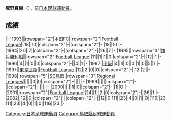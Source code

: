 {{Infobox football biography
|name=塚野真樹
|image=
|fullname=塚野真樹
|birth_date={{Birth date and age|1970|10|12}}
|cityofbirth=[[鳥取縣|鳥取縣]]
|countryofbirth=[[日本|日本]]
|position=[[中场|中场]]
|currentclub=
|years=1993-1994<br/>1995-1997<br/>1997<br/>1998-2002
|clubs=[[本田FC|本田FC]]<br/>[[神戶勝利船|神戶勝利船]]<br/>[[FC東京|東京瓦斯]]<br/>[[鳥取飛翔|SC鳥取]]
|caps(goals)=
|nationalyears=
|nationalteam=
|nationalcaps(goals)=
}}
'''塚野真樹'''（{{Bd|1970年|10月12日||}}），前[[日本|日本]][[足球|足球]][[運動員|運動員]]。

==成績==
{{Football player club statistics 1|YYN}}
{{Football player club statistics 2|JPN|YYN}}
|-
|1993||rowspan="2"|[[本田FC|本田FC]]||rowspan="2"|[[Japan_Football_League|Football League]]||18||10||colspan="2"|-||colspan="2"|-||18||10
|-
|1994||26||7||colspan="2"|-||colspan="2"|-||26||7
|-
|1995||rowspan="3"|[[神戶勝利船|神戶勝利船]]||rowspan="2"|[[Japan_Football_League|Football League]]||11||1||1||0||colspan="2"|-||12||1
|-
|1996||4||1||0||0||colspan="2"|-||4||1
|-
|1997||[[日本職業足球甲級聯賽|甲級]]||4||1||0||0||1||0||5||1
|-
|1997||[[FC東京|東京瓦斯]]||[[Japan_Football_League|Football League]]||12||2||0||0||colspan="2"|-||12||2
|-
|1998||rowspan="5"|[[鳥取飛翔|SC鳥取]]||rowspan="3"|[[Japanese_Regional_Leagues|Regional Leagues]]||||||0||0||colspan="2"|-||||
|-
|1999||||||colspan="2"|-||colspan="2"|-||||
|-
|2000||||||1||0||colspan="2"|-||1||0
|-
|2001||rowspan="2"|[[Japan_Football_League|Football League]]||24||1||2||0||colspan="2"|-||26||1
|-
|2002||12||0||colspan="2"|-||colspan="2"|-||12||0
{{Football player club statistics 3|1|JPN}}111||23||4||0||1||0||116||23
{{Football player club statistics 5}}111||23||4||0||1||0||116||23
|}

{{Japan-sport-bio-stub}}
{{Soccer-player-stub}}
[[Category:日本足球運動員|Category:日本足球運動員]]
[[Category:鳥取縣足球運動員|Category:鳥取縣足球運動員]]